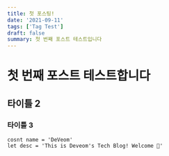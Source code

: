 ```yaml
---
title: 첫 포스팅!
date: '2021-09-11'
tags: ['Tag Test']
draft: false
summary: 첫 번째 포스트 테스트입니다
---
```


# 첫 번째 포스트 테스트합니다

## 타이틀 2

### 타이틀 3

```
cosnt name = 'DeVeom'
let desc = 'This is Deveom's Tech Blog! Welcome 🙂'
```